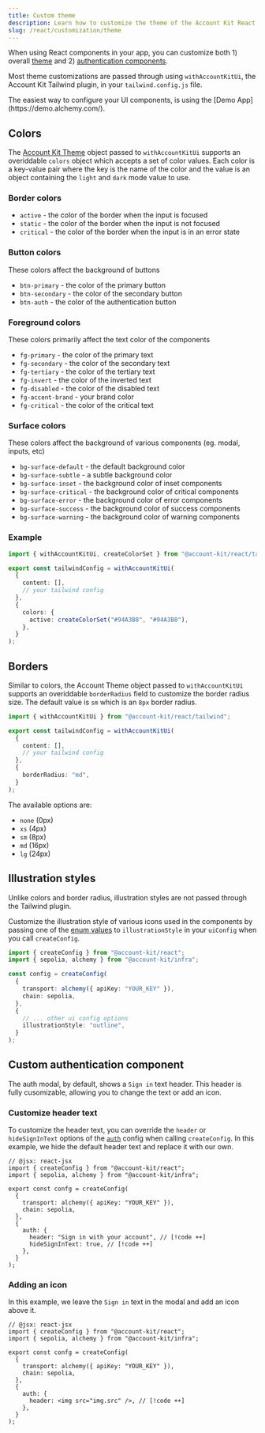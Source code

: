 ```yaml
---
title: Custom theme
description: Learn how to customize the theme of the Account Kit React components
slug: /react/customization/theme
---
```




When using React components in your app, you can customize both 1) overall [theme](#colors) and 2) [authentication components](#custom-authentication-component).

Most theme customizations are passed through using `withAccountKitUi`, the Account Kit Tailwind plugin, in your `tailwind.config.js` file.

<Tip>
  The easiest way to configure your UI components, is using the [Demo
  App](https://demo.alchemy.com/).
</Tip>

## Colors

The [Account Kit Theme](https://github.com/alchemyplatform/aa-sdk/blob/main/account-kit/react/src/tailwind/types.ts) object passed to `withAccountKitUi` supports an overiddable `colors` object which accepts a set of color values. Each color is a key-value pair where the key is the name of the color and the value is an object containing the `light` and `dark` mode value to use.

### Border colors

- `active` - the color of the border when the input is focused
- `static` - the color of the border when the input is not focused
- `critical` - the color of the border when the input is in an error state

### Button colors

These colors affect the background of buttons

- `btn-primary` - the color of the primary button
- `btn-secondary` - the color of the secondary button
- `btn-auth` - the color of the authentication button

### Foreground colors

These colors primarily affect the text color of the components

- `fg-primary` - the color of the primary text
- `fg-secondary` - the color of the secondary text
- `fg-tertiary` - the color of the tertiary text
- `fg-invert` - the color of the inverted text
- `fg-disabled` - the color of the disabled text
- `fg-accent-brand` - your brand color
- `fg-critical` - the color of the critical text

### Surface colors

These colors affect the background of various components (eg. modal, inputs, etc)

- `bg-surface-default` - the default background color
- `bg-surface-subtle` - a subtle background color
- `bg-surface-inset` - the background color of inset components
- `bg-surface-critical` - the background color of critical components
- `bg-surface-error` - the background color of error components
- `bg-surface-success` - the background color of success components
- `bg-surface-warning` - the background color of warning components

### Example

```ts twoslash
import { withAccountKitUi, createColorSet } from "@account-kit/react/tailwind";

export const tailwindConfig = withAccountKitUi(
  {
    content: [],
    // your tailwind config
  },
  {
    colors: {
      active: createColorSet("#94A3B8", "#94A3B8"),
    },
  }
);
```

## Borders

Similar to colors, the Account Theme object passed to `withAccountKitUi` supports an overiddable `borderRadius` field to customize the border radius size. The default value is `sm` which is an `8px` border radius.

```ts twoslash
import { withAccountKitUi } from "@account-kit/react/tailwind";

export const tailwindConfig = withAccountKitUi(
  {
    content: [],
    // your tailwind config
  },
  {
    borderRadius: "md",
  }
);
```

The available options are:

- `none` (0px)
- `xs` (4px)
- `sm` (8px)
- `md` (16px)
- `lg` (24px)

## Illustration styles

Unlike colors and border radius, illustration styles are not passed through the Tailwind plugin.

Customize the illustration style of various icons used in the components by passing one of the [enum values](https://github.com/alchemyplatform/aa-sdk/blob/main/account-kit/react/src/types.ts) to `illustrationStyle` in your `uiConfig` when you call `createConfig`.

```ts twoslash
import { createConfig } from "@account-kit/react";
import { sepolia, alchemy } from "@account-kit/infra";

const config = createConfig(
  {
    transport: alchemy({ apiKey: "YOUR_KEY" }),
    chain: sepolia,
  },
  {
    // ... other ui config options
    illustrationStyle: "outline",
  }
);
```

## Custom authentication component

The auth modal, by default, shows a `Sign in` text header. This header is fully cusomizable, allowing you to change the text or add an icon.

### Customize header text

To customize the header text, you can override the `header` or `hideSignInText` options of the [`auth`](https://github.com/alchemyplatform/aa-sdk/blob/main/account-kit/react/src/types.ts) config when calling `createConfig`.
In this example, we hide the default header text and replace it with our own.

```tsx twoslash
// @jsx: react-jsx
import { createConfig } from "@account-kit/react";
import { sepolia, alchemy } from "@account-kit/infra";

export const confg = createConfig(
  {
    transport: alchemy({ apiKey: "YOUR_KEY" }),
    chain: sepolia,
  },
  {
    auth: {
      header: "Sign in with your account", // [!code ++]
      hideSignInText: true, // [!code ++]
    },
  }
);
```

### Adding an icon

In this example, we leave the `Sign in` text in the modal and add an icon above it.

```tsx twoslash
// @jsx: react-jsx
import { createConfig } from "@account-kit/react";
import { sepolia, alchemy } from "@account-kit/infra";

export const confg = createConfig(
  {
    transport: alchemy({ apiKey: "YOUR_KEY" }),
    chain: sepolia,
  },
  {
    auth: {
      header: <img src="img.src" />, // [!code ++]
    },
  }
);
```

